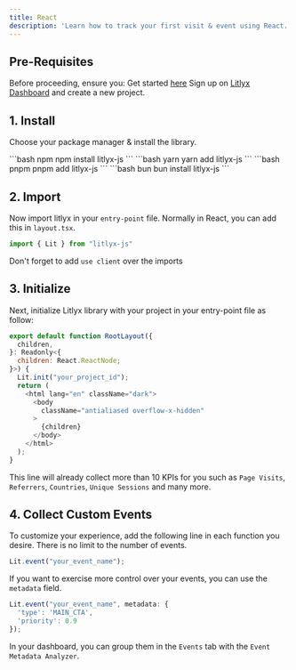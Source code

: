 ```yaml
---
title: React
description: 'Learn how to track your first visit & event using React.'
---
```




## Pre-Requisites

Before proceeding, ensure you:
<Steps>
  <Step title="Have installed React">
    Get started [here](https://react.dev/)
  </Step>
  <Step title="Get your project ID">
    Sign up on [Litlyx Dashboard](https://dashboard.litlyx.com/) and create a new project.
  </Step>
</Steps>

## 1. Install

Choose your package manager & install the library.

<CodeGroup>
```bash npm
npm install litlyx-js
```
```bash yarn
yarn add litlyx-js
```
```bash pnpm
pnpm add litlyx-js
```
```bash bun
bun install litlyx-js
```
</CodeGroup>


## 2. Import
Now import litlyx in your `entry-point` file. Normally in React, you can add this in `layout.tsx`.

```javascript javascript
import { Lit } from "litlyx-js"
```

<Note>Don't forget to add `use client` over the imports</Note>


## 3. Initialize

Next, initialize Litlyx library with your project in your entry-point file as follow:

```javascript javascript
export default function RootLayout({
  children,
}: Readonly<{
  children: React.ReactNode;
}>) {
  Lit.init("your_project_id");
  return (
    <html lang="en" className="dark">
      <body
        className="antialiased overflow-x-hidden"
      >
        {children}
      </body>
    </html>
  );
}
```

This line will already collect more than 10 KPIs for you such as `Page Visits`, `Referrers`, `Countries`, `Unique Sessions` and many more.


## 4. Collect Custom Events
To customize your experience, add the following line in each function you desire. There is no limit to the number of events.

```javascript javascript
Lit.event("your_event_name");
```

If you want to exercise more control over your events, you can use the `metadata` field.

```javascript javascript
Lit.event("your_event_name", metadata: { 
  'type': 'MAIN_CTA', 
  'priority': 0.9
});
```

In your dashboard, you can group them in the `Events` tab with the `Event Metadata Analyzer`.
